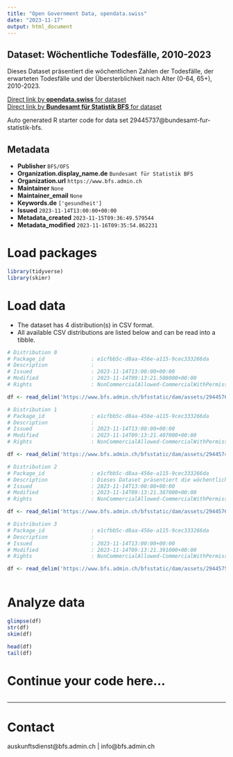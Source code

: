 ```yaml
---
title: "Open Government Data, opendata.swiss"
date: "2023-11-17"
output: html_document
---
```


## Dataset: Wöchentliche Todesfälle, 2010-2023

Dieses Dataset präsentiert die wöchentlichen Zahlen der Todesfälle, der erwarteten Todesfälle und der Übersterblichkeit nach Alter (0-64, 65+), 2010-2023.

[Direct link by **opendata.swiss** for dataset](https://opendata.swiss/de/dataset/wochentliche-todesfalle-2010-20231)<br>
[Direct link by **Bundesamt für Statistik BFS** for dataset](https://www.bfs.admin.ch/asset/de/ts-d-14.03.04.03-wr)

Auto generated R starter code for data set 29445737@bundesamt-fur-statistik-bfs.

## Metadata

- **Publisher** `BFS/OFS`
- **Organization.display_name.de** `Bundesamt für Statistik BFS`
- **Organization.url** `https://www.bfs.admin.ch`
- **Maintainer** `None`
- **Maintainer_email** `None`
- **Keywords.de** `['gesundheit']`
- **Issued** `2023-11-14T13:00:00+00:00`
- **Metadata_created** `2023-11-15T09:36:49.579544`
- **Metadata_modified** `2023-11-16T09:35:54.862231`


# Load packages

```r

library(tidyverse)
library(skimr)

```

# Load data

-   The dataset has 4 distribution(s) in CSV format.
-   All available CSV distributions are listed below and can be read into a tibble.

```r

# Distribution 0
# Package_id               : e1cfbb5c-d8aa-456e-a115-9cec333266da
# Description              : 
# Issued                   : 2023-11-14T13:00:00+00:00
# Modified                 : 2023-11-14T09:13:21.508000+00:00
# Rights                   : NonCommercialAllowed-CommercialWithPermission-ReferenceRequired

df <- read_delim('https://www.bfs.admin.ch/bfsstatic/dam/assets/29445764/master')

# Distribution 1
# Package_id               : e1cfbb5c-d8aa-456e-a115-9cec333266da
# Description              : 
# Issued                   : 2023-11-14T13:00:00+00:00
# Modified                 : 2023-11-14T09:13:21.407000+00:00
# Rights                   : NonCommercialAllowed-CommercialWithPermission-ReferenceRequired

df <- read_delim('https://www.bfs.admin.ch/bfsstatic/dam/assets/29445749/master')

# Distribution 2
# Package_id               : e1cfbb5c-d8aa-456e-a115-9cec333266da
# Description              : Dieses Dataset präsentiert die wöchentlichen Zahlen der Todesfälle, der erwarteten Todesfälle und der Übersterblichkeit nach Alter (0-64, 65+), 2010-2023.
# Issued                   : 2023-11-14T13:00:00+00:00
# Modified                 : 2023-11-14T09:13:21.387000+00:00
# Rights                   : NonCommercialAllowed-CommercialWithPermission-ReferenceRequired

df <- read_delim('https://www.bfs.admin.ch/bfsstatic/dam/assets/29445760/master')

# Distribution 3
# Package_id               : e1cfbb5c-d8aa-456e-a115-9cec333266da
# Description              : 
# Issued                   : 2023-11-14T13:00:00+00:00
# Modified                 : 2023-11-14T09:13:21.391000+00:00
# Rights                   : NonCommercialAllowed-CommercialWithPermission-ReferenceRequired

df <- read_delim('https://www.bfs.admin.ch/bfsstatic/dam/assets/29445755/master')



```

# Analyze data

```r

glimpse(df)
str(df)
skim(df)

head(df)
tail(df)

```

# Continue your code here...

```r

```

------------------------------------------------------------------------

# Contact

auskunftsdienst@bfs.admin.ch | info@bfs.admin.ch
